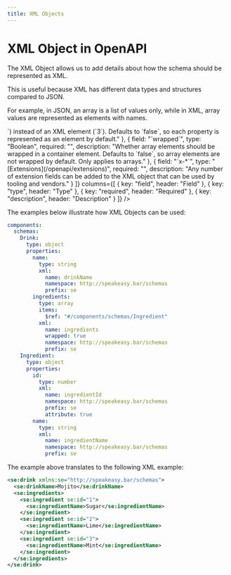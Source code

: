 ```yaml
---
title: XML Objects
---
```



# XML Object in OpenAPI

The XML Object allows us to add details about how the schema should be represented as XML.

This is useful because XML has different data types and structures compared to JSON.

For example, in JSON, an array is a list of values only, while in XML, array values are represented as elements with names.

<Table
  data={[
    { field: "`name`", type: "String", required: "", description: "The name of the element when the property is represented in XML. When used in `items`, the name applies to each element in the XML array." },
    { field: "`namespace`", type: "String", required: "", description: "The absolute URL of the XML namespace." },
    { field: "`prefix`", type: "String", required: "", description: "A prefix for the element's name." },
    { field: "`attribute`", type: "Boolean", required: "", description: "Whether the property should be represented as an XML attribute (`<drink id=\"3\" />`) instead of an XML element (`<drink><id>3</id></drink>`). Defaults to `false`, so each property is represented as an element by default." },
    { field: "`wrapped`", type: "Boolean", required: "", description: "Whether array elements should be wrapped in a container element. Defaults to `false`, so array elements are not wrapped by default. Only applies to arrays." },
    { field: "`x-*`", type: "[Extensions](/openapi/extensions)", required: "", description: "Any number of extension fields can be added to the XML object that can be used by tooling and vendors." }
  ]}
  columns={[
    { key: "field", header: "Field" },
    { key: "type", header: "Type" },
    { key: "required", header: "Required" },
    { key: "description", header: "Description" }
  ]}
/>

The examples below illustrate how XML Objects can be used:

```yaml
components:
  schemas:
    Drink:
      type: object
      properties:
        name:
          type: string
          xml:
            name: drinkName
            namespace: http://speakeasy.bar/schemas
            prefix: se
        ingredients:
          type: array
          items:
            $ref: "#/components/schemas/Ingredient"
          xml:
            name: ingredients
            wrapped: true
            namespace: http://speakeasy.bar/schemas
            prefix: se
    Ingredient:
      type: object
      properties:
        id:
          type: number
          xml:
            name: ingredientId
            namespace: http://speakeasy.bar/schemas
            prefix: se
            attribute: true
        name:
          type: string
          xml:
            name: ingredientName
            namespace: http://speakeasy.bar/schemas
            prefix: se
```

The example above translates to the following XML example:

```xml
<se:drink xmlns:se="http://speakeasy.bar/schemas">
  <se:drinkName>Mojito</se:drinkName>
  <se:ingredients>
    <se:ingredient se:id="1">
      <se:ingredientName>Sugar</se:ingredientName>
    </se:ingredient>
    <se:ingredient se:id="2">
      <se:ingredientName>Lime</se:ingredientName>
    </se:ingredient>
    <se:ingredient se:id="3">
      <se:ingredientName>Mint</se:ingredientName>
    </se:ingredient>
  </se:ingredients>
</se:drink>
```
